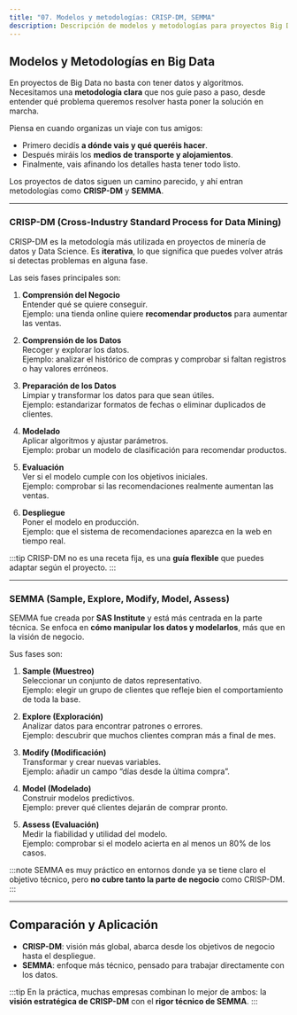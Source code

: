 ```yaml
---
title: "07. Modelos y metodologías: CRISP-DM, SEMMA"
description: Descripción de modelos y metodologías para proyectos Big Data como CRISP-DM y SEMMA.
---
```


## Modelos y Metodologías en Big Data

En proyectos de Big Data no basta con tener datos y algoritmos. Necesitamos una **metodología clara** que nos guíe paso a paso, desde entender qué problema queremos resolver hasta poner la solución en marcha.  

Piensa en cuando organizas un viaje con tus amigos:  
- Primero decidís **a dónde vais y qué queréis hacer**.  
- Después miráis los **medios de transporte y alojamientos**.  
- Finalmente, vais afinando los detalles hasta tener todo listo.  

Los proyectos de datos siguen un camino parecido, y ahí entran metodologías como **CRISP-DM** y **SEMMA**.

---

### CRISP-DM (Cross-Industry Standard Process for Data Mining)

CRISP-DM es la metodología más utilizada en proyectos de minería de datos y Data Science. Es **iterativa**, lo que significa que puedes volver atrás si detectas problemas en alguna fase.

Las seis fases principales son:

1. **Comprensión del Negocio**  
   Entender qué se quiere conseguir.  
   Ejemplo: una tienda online quiere **recomendar productos** para aumentar las ventas.

2. **Comprensión de los Datos**  
   Recoger y explorar los datos.  
   Ejemplo: analizar el histórico de compras y comprobar si faltan registros o hay valores erróneos.

3. **Preparación de los Datos**  
   Limpiar y transformar los datos para que sean útiles.  
   Ejemplo: estandarizar formatos de fechas o eliminar duplicados de clientes.

4. **Modelado**  
   Aplicar algoritmos y ajustar parámetros.  
   Ejemplo: probar un modelo de clasificación para recomendar productos.

5. **Evaluación**  
   Ver si el modelo cumple con los objetivos iniciales.  
   Ejemplo: comprobar si las recomendaciones realmente aumentan las ventas.

6. **Despliegue**  
   Poner el modelo en producción.  
   Ejemplo: que el sistema de recomendaciones aparezca en la web en tiempo real.

:::tip
CRISP-DM no es una receta fija, es una **guía flexible** que puedes adaptar según el proyecto.
:::

---

### SEMMA (Sample, Explore, Modify, Model, Assess)

SEMMA fue creada por **SAS Institute** y está más centrada en la parte técnica. Se enfoca en **cómo manipular los datos y modelarlos**, más que en la visión de negocio.

Sus fases son:

1. **Sample (Muestreo)**  
   Seleccionar un conjunto de datos representativo.  
   Ejemplo: elegir un grupo de clientes que refleje bien el comportamiento de toda la base.

2. **Explore (Exploración)**  
   Analizar datos para encontrar patrones o errores.  
   Ejemplo: descubrir que muchos clientes compran más a final de mes.

3. **Modify (Modificación)**  
   Transformar y crear nuevas variables.  
   Ejemplo: añadir un campo “días desde la última compra”.

4. **Model (Modelado)**  
   Construir modelos predictivos.  
   Ejemplo: prever qué clientes dejarán de comprar pronto.

5. **Assess (Evaluación)**  
   Medir la fiabilidad y utilidad del modelo.  
   Ejemplo: comprobar si el modelo acierta en al menos un 80% de los casos.

:::note
SEMMA es muy práctico en entornos donde ya se tiene claro el objetivo técnico, pero **no cubre tanto la parte de negocio** como CRISP-DM.
:::

---

## Comparación y Aplicación

- **CRISP-DM**: visión más global, abarca desde los objetivos de negocio hasta el despliegue.  
- **SEMMA**: enfoque más técnico, pensado para trabajar directamente con los datos.

:::tip
En la práctica, muchas empresas combinan lo mejor de ambos: la **visión estratégica de CRISP-DM** con el **rigor técnico de SEMMA**.
:::
